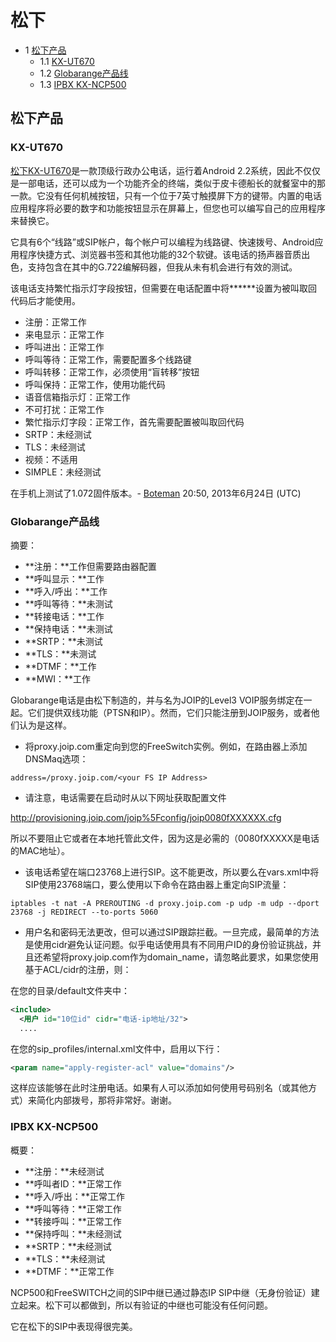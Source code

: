# 松下

* 1 [松下产品](#松下产品)
   * 1.1 [KX-UT670](#kx-ut670)
   * 1.2 [Globarange产品线](#globarange产品线)
   * 1.3 [IPBX KX-NCP500](#ipbx-kx-ncp500)

## 松下产品

### KX-UT670

[松下KX-UT670](http://panasonic.net/pcc/products/sipphone/products/kx%5Fut670/index.html)是一款顶级行政办公电话，运行着Android 2.2系统，因此不仅仅是一部电话，还可以成为一个功能齐全的终端，类似于皮卡德船长的就餐室中的那一款。它没有任何机械按钮，只有一个位于7英寸触摸屏下方的键带。内置的电话应用程序将必要的数字和功能按钮显示在屏幕上，但您也可以编写自己的应用程序来替换它。

它具有6个“线路”或SIP帐户，每个帐户可以编程为线路键、快速拨号、Android应用程序快捷方式、浏览器书签和其他功能的32个软键。该电话的扬声器音质出色，支持包含在其中的G.722编解码器，但我从未有机会进行有效的测试。

该电话支持繁忙指示灯字段按钮，但需要在电话配置中将**\*\***设置为被叫取回代码后才能使用。

* 注册：正常工作
* 来电显示：正常工作
* 呼叫进出：正常工作
* 呼叫等待：正常工作，需要配置多个线路键
* 呼叫转移：正常工作，必须使用“盲转移”按钮
* 呼叫保持：正常工作，使用功能代码
* 语音信箱指示灯：正常工作
* 不可打扰：正常工作
* 繁忙指示灯字段：正常工作，首先需要配置被叫取回代码
* SRTP：未经测试
* TLS：未经测试
* 视频：不适用
* SIMPLE：未经测试

在手机上测试了1.072固件版本。- [Boteman](https://wiki.freeswitch.org/wiki/User:Boteman "User:Boteman") 20:50, 2013年6月24日 (UTC)

### Globarange产品线

摘要：

* **注册：**工作但需要路由器配置
* **呼叫显示：**工作
* **呼入/呼出：**工作
* **呼叫等待：**未测试
* **转接电话：**工作
* **保持电话：**未测试
* **SRTP：**未测试
* **TLS：**未测试
* **DTMF：**工作
* **MWI：**工作

Globarange电话是由松下制造的，并与名为JOIP的Level3 VOIP服务绑定在一起。它们提供双线功能（PTSN和IP）。然而，它们只能注册到JOIP服务，或者他们认为是这样。

* 将proxy.joip.com重定向到您的FreeSwitch实例。例如，在路由器上添加DNSMaq选项：

`address=/proxy.joip.com/<your FS IP Address>`

* 请注意，电话需要在启动时从以下网址获取配置文件

<http://provisioning.joip.com/joip%5Fconfig/joip0080fXXXXXX.cfg>

所以不要阻止它或者在本地托管此文件，因为这是必需的（0080fXXXXX是电话的MAC地址）。

* 该电话希望在端口23768上进行SIP。这不能更改，所以要么在vars.xml中将SIP使用23768端口，要么使用以下命令在路由器上重定向SIP流量：

`iptables -t nat -A PREROUTING -d proxy.joip.com -p udp -m udp --dport 23768 -j REDIRECT --to-ports 5060`

* 用户名和密码无法更改，但可以通过SIP跟踪拦截。一旦完成，最简单的方法是使用cidr避免认证问题。似乎电话使用具有不同用户ID的身份验证挑战，并且还希望将proxy.joip.com作为domain\_name，请忽略此要求，如果您使用基于ACL/cidr的注册，则：

在您的目录/default文件夹中：

```xml
<include>
  <用户 id="10位id" cidr="电话-ip地址/32">
  ....
```

在您的sip\_profiles/internal.xml文件中，启用以下行：

```xml
<param name="apply-register-acl" value="domains"/> 
```

这样应该能够在此时注册电话。如果有人可以添加如何使用号码别名（或其他方式）来简化内部拨号，那将非常好。谢谢。

### IPBX KX-NCP500

概要：

* **注册：**未经测试
* **呼叫者ID：**正常工作
* **呼入/呼出：**正常工作
* **呼叫等待：**正常工作
* **转接呼叫：**正常工作
* **保持呼叫：**未经测试
* **SRTP：**未经测试
* **TLS：**未经测试
* **DTMF：**正常工作

NCP500和FreeSWITCH之间的SIP中继已通过静态IP SIP中继（无身份验证）建立起来。松下可以都做到，所以有验证的中继也可能没有任何问题。

它在松下的SIP中表现得很完美。